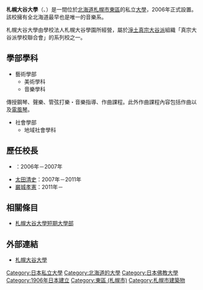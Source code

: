 {{Unreferenced|time=2015-09-22T02:49:39+00:00}}
{{coord|43.082038|141.365204|type:landmark_region:JP|display=title}}
{{大学 (日本)
| 国 = 日本
| 大学名 = 札幌大谷大學<br />{{lang|ja|札幌大谷大学}}
| ふりがな = さっぽろおおたにだいがく
| 英称 = Sapporo Otani University
| 公用語表記 =
| 大学の略称 = 
| 画像 = Sapporo Otani University.jpg
| pxl = 250px
| 画像説明 = 札幌大谷大學
| 大学設置年 = 2006年
| 創立年 = 1906年
| 学校種別 = 私立大學
| 設置者 = 學校法人札幌大谷學園
| 本部所在地 = [[北海道|北海道]][[札幌市|札幌市]][[東區_(札幌市)|東區]]北16条東9丁目
| キャンパス = 
| 学部 = 藝術學部<br />社會學部
| 研究科 = 無
| ウェブサイト = http://www.sapporo-otani.ac.jp/
}}
{{japanese|japanese=札幌大谷大学|kana=さっぽろおおたにだいがく|romaji=Sapporo Otani Daigaku}}
'''札幌大谷大學'''（{{lang-ja|'''札幌大谷大学'''}}、{{lang-en|'''Sapporo Otani University'''}}）是一間位於[[北海道|北海道]][[札幌市|札幌市]][[東區_(札幌市)|東區]]的私立[[大學|大學]]，2006年正式設置。該校擁有全北海道最早也是唯一的音樂系。

札幌大谷大學由學校法人札幌大谷學園所經營，屬於[[淨土真宗|淨土真宗]][[真宗大谷派|大谷派]]組織「真宗大谷派學校聯合會」的系列校之一。

== 學部學科 ==
* 藝術學部
** 美術學科
** 音樂學科
傳授鋼琴、聲樂、管弦打樂・音樂指導、作曲課程。此外作曲課程內容包括作曲以及[[電風琴|電風琴]]。

* 社會學部
** 地域社會學科

== 歷任校長 ==
* {{link-ja|柴田泰|柴田泰}}：2006年－2007年
* [[太田清史|太田清史]]：2007年－2011年
* [[巌城孝憲|巌城孝憲]]：2011年－

== 相關條目 ==
* [[札幌大谷大學短期大學部|札幌大谷大學短期大學部]]

== 外部連結 ==
* [http://www.sapporo-otani.ac.jp/ 札幌大谷大學] {{Wayback|url=http://www.sapporo-otani.ac.jp/ |date=20210125102513 }} {{ja icon}}

{{札幌六大學棒球}}

{{DEFAULTSORT:Sapporo Otani University}}
[[Category:日本私立大學|Category:日本私立大學]]
[[Category:北海道的大學|Category:北海道的大學]]
[[Category:日本佛教大學|Category:日本佛教大學]]
[[Category:1906年日本建立|Category:1906年日本建立]]
[[Category:東區_(札幌市)|Category:東區 (札幌市)]]
[[Category:札幌市建築物|Category:札幌市建築物]]